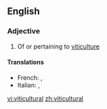 ==English==

===Adjective===
{{en-adj|-}}

# Of or pertaining to [[viticulture]]

====Translations====
{{trans-top|of or pertaining to viticulture}}
* French: {{t|fr|viticole|m|f}}, {{t|fr|vinicole|m|f}}
* Italian: {{t-|it|viticolo}}, {{t-|it|vitivinicolo}}
{{trans-mid}}
{{trans-bottom}}

[[vi:viticultural]]
[[zh:viticultural]]